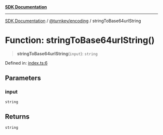 [**SDK Documentation**](../../../README.mdx)

***

[SDK Documentation](../../../packages.mdx) / [@turnkey/encoding](../README.mdx) / stringToBase64urlString

# Function: stringToBase64urlString()

> **stringToBase64urlString**(`input`): `string`

Defined in: [index.ts:6](https://github.com/tkhq/sdk/blob/078f5423e923fbd1d7fd39440402d7f01d09c3d0/packages/encoding/src/index.ts#L6)

## Parameters

### input

`string`

## Returns

`string`
